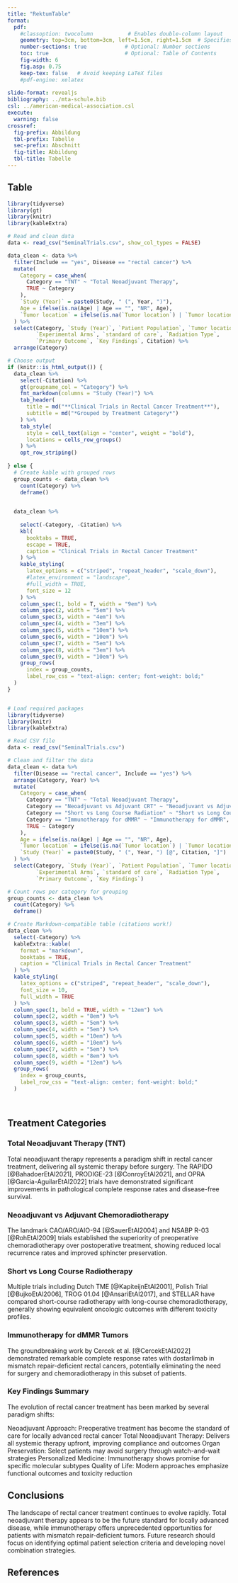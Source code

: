 ```yaml
---
title: "RektumTable"
format:
  pdf:
    #classoption: twocolumn           # Enables double-column layout
    geometry: top=3cm, bottom=3cm, left=1.5cm, right=1.5cm  # Specifies DIN A4 paper
    number-sections: true            # Optional: Number sections
    toc: true                        # Optional: Table of Contents
    fig-width: 6
    fig.asp: 0.75
    keep-tex: false   # Avoid keeping LaTeX files
    #pdf-engine: xelatex
    
slide-format: revealjs
bibliography: ../mta-schule.bib
csl: ../american-medical-association.csl
execute:
  warning: false
crossref: 
  fig-prefix: Abbildung
  tbl-prefix: Tabelle
  sec-prefix: Abschnitt
  fig-title: Abbildung
  tbl-title: Tabelle
---
```


## Table

```r

library(tidyverse)
library(gt)
library(knitr)
library(kableExtra)

# Read and clean data
data <- read_csv("SeminalTrials.csv", show_col_types = FALSE)

data_clean <- data %>%
  filter(Include == "yes", Disease == "rectal cancer") %>%
  mutate(
    Category = case_when(
      Category == "TNT" ~ "Total Neoadjuvant Therapy",
      TRUE ~ Category
    ),
    `Study (Year)` = paste0(Study, " (", Year, ")"),
    Age = ifelse(is.na(Age) | Age == "", "NR", Age),
    `Tumor location` = ifelse(is.na(`Tumor location`) | `Tumor location` == "", "NR", `Tumor location`)
  ) %>%
  select(Category, `Study (Year)`, `Patient Population`, `Tumor location`, Age,
         `Experimental Arms`, `standard of care`, `Radiation Type`,
         `Primary Outcome`, `Key Findings`, Citation) %>%
  arrange(Category)

# Choose output
if (knitr::is_html_output()) {
  data_clean %>%
    select(-Citation) %>%
    gt(groupname_col = "Category") %>%
    fmt_markdown(columns = "Study (Year)") %>%
    tab_header(
      title = md("**Clinical Trials in Rectal Cancer Treatment**"),
      subtitle = md("*Grouped by Treatment Category*")
    ) %>%
    tab_style(
      style = cell_text(align = "center", weight = "bold"),
      locations = cells_row_groups()
    ) %>%
    opt_row_striping()
  
} else {
  # Create kable with grouped rows
  group_counts <- data_clean %>%
    count(Category) %>%
    deframe()

  
  data_clean %>%
    
    select(-Category, -Citation) %>%
    kbl(
      booktabs = TRUE,
      escape = TRUE,
      caption = "Clinical Trials in Rectal Cancer Treatment"
    ) %>%
    kable_styling(
      latex_options = c("striped", "repeat_header", "scale_down"),
      #latex_environment = "landscape",
      #full_width = TRUE,
      font_size = 12
    ) %>%
    column_spec(1, bold = T, width = "9em") %>%
    column_spec(2, width = "5em") %>%
    column_spec(3, width = "4em") %>%
    column_spec(4, width = "3em") %>%
    column_spec(5, width = "10em") %>%
    column_spec(6, width = "10em") %>%
    column_spec(7, width = "5em") %>%
    column_spec(8, width = "3em") %>%
    column_spec(9, width = "10em") %>%
    group_rows(
      index = group_counts,
      label_row_css = "text-align: center; font-weight: bold;"
  )
}



```




```r

# Load required packages
library(tidyverse)
library(knitr)
library(kableExtra)

# Read CSV file
data <- read_csv("SeminalTrials.csv")

# Clean and filter the data
data_clean <- data %>%
  filter(Disease == "rectal cancer", Include == "yes") %>%
  arrange(Category, Year) %>%
  mutate(
    Category = case_when(
      Category == "TNT" ~ "Total Neoadjuvant Therapy",
      Category == "Neoadjuvant vs Adjuvant CRT" ~ "Neoadjuvant vs Adjuvant CRT",
      Category == "Short vs Long Course Radiation" ~ "Short vs Long Course Radiation",
      Category == "Immunotherapy for dMMR" ~ "Immunotherapy for dMMR",
      TRUE ~ Category
    ),
    Age = ifelse(is.na(Age) | Age == "", "NR", Age),
    `Tumor location` = ifelse(is.na(`Tumor location`) | `Tumor location` == "", "NR", `Tumor location`),
    `Study (Year)` = paste0(Study, " (", Year, ") [@", Citation, "]")
  ) %>%
  select(Category, `Study (Year)`, `Patient Population`, `Tumor location`, Age,
         `Experimental Arms`, `standard of care`, `Radiation Type`,
         `Primary Outcome`, `Key Findings`)

# Count rows per category for grouping
group_counts <- data_clean %>%
  count(Category) %>%
  deframe()

# Create Markdown-compatible table (citations work!)
data_clean %>%
  select(-Category) %>%
  kableExtra::kable(
    format = "markdown",
    booktabs = TRUE,
    caption = "Clinical Trials in Rectal Cancer Treatment"
  ) %>%
  kable_styling(
    latex_options = c("striped", "repeat_header", "scale_down"),
    font_size = 10,
    full_width = TRUE
  ) %>%
  column_spec(1, bold = TRUE, width = "12em") %>%
  column_spec(2, width = "8em") %>%
  column_spec(3, width = "5em") %>%
  column_spec(4, width = "5em") %>%
  column_spec(5, width = "10em") %>%
  column_spec(6, width = "10em") %>%
  column_spec(7, width = "5em") %>%
  column_spec(8, width = "8em") %>%
  column_spec(9, width = "12em") %>%
  group_rows(
    index = group_counts,
    label_row_css = "text-align: center; font-weight: bold;"
  )




```


## Treatment Categories

### Total Neoadjuvant Therapy (TNT)

Total neoadjuvant therapy represents a paradigm shift in rectal cancer treatment, delivering all systemic therapy before surgery. The RAPIDO [@BahadoerEtAl2021], PRODIGE-23 [@ConroyEtAl2021], and OPRA [@Garcia-AguilarEtAl2022] trials have demonstrated significant improvements in pathological complete response rates and disease-free survival.

### Neoadjuvant vs Adjuvant Chemoradiotherapy
The landmark CAO/ARO/AIO-94 [@SauerEtAl2004] and NSABP R-03 [@RohEtAl2009] trials established the superiority of preoperative chemoradiotherapy over postoperative treatment, showing reduced local recurrence rates and improved sphincter preservation.

### Short vs Long Course Radiotherapy
Multiple trials including Dutch TME [@KapiteijnEtAl2001], Polish Trial [@BujkoEtAl2006], TROG 01.04 [@AnsariEtAl2017], and STELLAR have compared short-course radiotherapy with long-course chemoradiotherapy, generally showing equivalent oncologic outcomes with different toxicity profiles.

### Immunotherapy for dMMR Tumors
The groundbreaking work by Cercek et al. [@CercekEtAl2022] demonstrated remarkable complete response rates with dostarlimab in mismatch repair-deficient rectal cancers, potentially eliminating the need for surgery and chemoradiotherapy in this subset of patients.

### Key Findings Summary
The evolution of rectal cancer treatment has been marked by several paradigm shifts:

Neoadjuvant Approach: Preoperative treatment has become the standard of care for locally advanced rectal cancer
Total Neoadjuvant Therapy: Delivers all systemic therapy upfront, improving compliance and outcomes
Organ Preservation: Select patients may avoid surgery through watch-and-wait strategies
Personalized Medicine: Immunotherapy shows promise for specific molecular subtypes
Quality of Life: Modern approaches emphasize functional outcomes and toxicity reduction

## Conclusions
The landscape of rectal cancer treatment continues to evolve rapidly. Total neoadjuvant therapy appears to be the future standard for locally advanced disease, while immunotherapy offers unprecedented opportunities for patients with mismatch repair-deficient tumors. Future research should focus on identifying optimal patient selection criteria and developing novel combination strategies.

## References